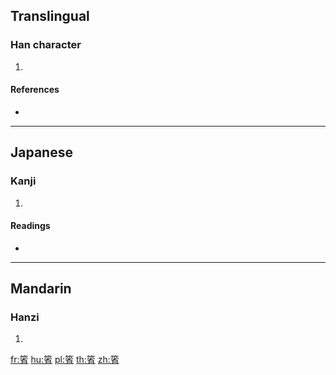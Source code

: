 {{character info/new}}
==Translingual==

===Han character===
{{Han char|rn=118|rad=竹|as=09|sn=15|four=88602|canj=HFHU}}

# {{defn|Han|sort=竹09}}

====References====
* {{Han ref|kx=0890.230|dkj=26216|dj=1318.080|hdz=52990.090|uh=7BB5|ud=31669|bh=E6DE|bd=59102}}

----

==Japanese==

===Kanji===
{{ja-kanji|grade=|rs=竹09}}

# {{defn|lang=ja|sort=竹09}}

====Readings====
* {{ja-readings|on=[[せい]] (sei), [[しょう]] (shō)|kun=|nanori=}}

----

==Mandarin==

===Hanzi===
{{cmn-hanzi|pin=[[shěng]] ([[sheng3]]), [[xīng]] ([[xing1]]), [[xǐng]] ([[xing3]])|wg=sheng<sup>3</sup>, hsing<sup>1</sup>, hsing<sup>3</sup>}}

# {{defn|lang=cmn|sort=竹09}}

[[fr:箵]]
[[hu:箵]]
[[pl:箵]]
[[th:箵]]
[[zh:箵]]